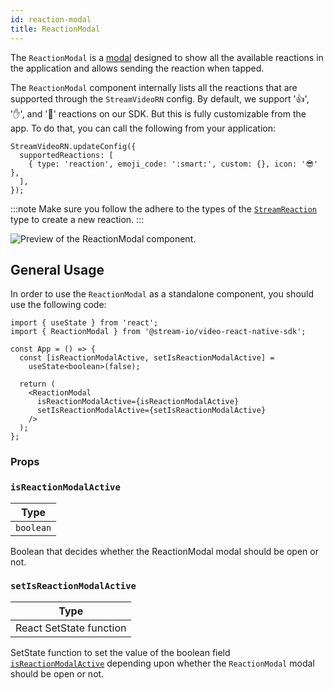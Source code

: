```yaml
---
id: reaction-modal
title: ReactionModal
---
```


The `ReactionModal` is a [modal](https://reactnative.dev/docs/modal) designed to show all the available reactions in the application and allows sending the reaction when tapped.

The `ReactionModal` component internally lists all the reactions that are supported through the `StreamVideoRN` config. By default, we support '👍', '✋', and '🎉' reactions on our SDK. But this is fully customizable from the app. To do that, you can call the following from your application:

```tsx
StreamVideoRN.updateConfig({
  supportedReactions: [
    { type: 'reaction', emoji_code: ':smart:', custom: {}, icon: '😎' },
  ],
});
```

:::note
Make sure you follow the adhere to the types of the [`StreamReaction`](https://github.com/GetStream/stream-video-js/blob/main/packages/react-native-sdk/src/utils/StreamVideoRN/types.ts#L4) type to create a new reaction.
:::

![Preview of the ReactionModal component.](../../assets/04-ui-components/reaction-modal.png)

## General Usage

In order to use the `ReactionModal` as a standalone component, you should use the following code:

```tsx
import { useState } from 'react';
import { ReactionModal } from '@stream-io/video-react-native-sdk';

const App = () => {
  const [isReactionModalActive, setIsReactionModalActive] =
    useState<boolean>(false);

  return (
    <ReactionModal
      isReactionModalActive={isReactionModalActive}
      setIsReactionModalActive={setIsReactionModalActive}
    />
  );
};
```

### Props

### `isReactionModalActive`

| Type      |
| --------- |
| `boolean` |

Boolean that decides whether the ReactionModal modal should be open or not.

### `setIsReactionModalActive`

| Type                    |
| ----------------------- |
| React SetState function |

SetState function to set the value of the boolean field [`isReactionModalActive`](#isreactionmodalactive) depending upon whether the `ReactionModal` modal should be open or not.
